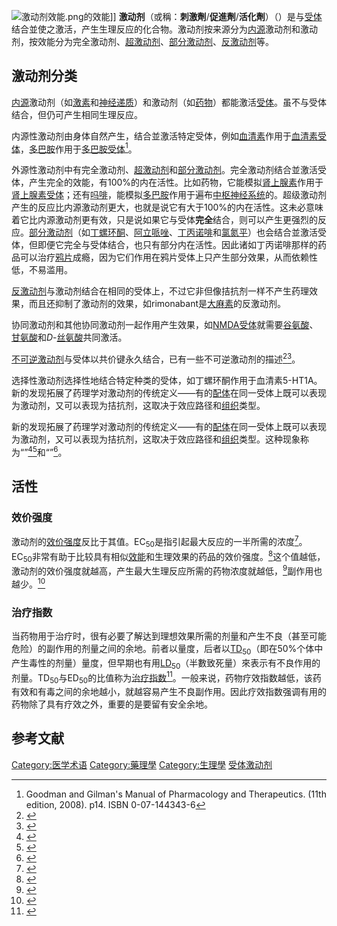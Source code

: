 {{noteTA|G1=生命科学}}
[[Image:激动剂效能.png|right]]的效能]]
'''激动剂'''（或稱：'''刺激劑'''/'''促進劑'''/'''活化劑'''）（{{lang-en|agonist}}）是与[[受体_(生物化学)|受体]]结合並使之激活，产生生理反应的化合物。激动剂按来源分为[[内源|内源]]激动剂和{{link-en|外源|exogenous}}激动剂，按效能分为完全激动剂、[[超激动剂|超激动剂]]、[[部分激动剂|部分激动剂]]、[[反激动剂|反激动剂]]等。

==激动剂分类==
[[内源|内源]]激动剂（如[[激素|激素]]和[[神经递质|神经递质]]）和{{link-en|外源|exogenous}}激动剂（如[[药物|药物]]）都能激活[[受体_(生物化学)|受体]]。{{link-en|生理激动剂|physiological agonism and antagonism}}虽不与受体结合，但仍可产生相同生理反应。

内源性激动剂由身体自然产生，结合並激活特定受体，例如[[血清素|血清素]]作用于[[血清素受体|血清素受体]]，[[多巴胺|多巴胺]]作用于[[多巴胺受体|多巴胺受体]]<ref>Goodman and Gilman's Manual of Pharmacology and Therapeutics. (11th edition, 2008). p14. ISBN 0-07-144343-6</ref>。

外源性激动剂中有完全激动剂、[[超激动剂|超激动剂]]和[[部分激动剂|部分激动剂]]。完全激动剂结合並激活受体，产生完全的效能，有100%的内在活性。比如药物{{link-en|异丙肾上腺素|isoproterenol}}，它能模拟[[肾上腺素|肾上腺素]]作用于[[肾上腺素受体|肾上腺素受体]]；还有[[吗啡|吗啡]]，能模拟[[多巴胺|多巴胺]]作用于遍布[[中枢神经系统|中枢神经系统]]的{{link-en|μ-阿片受体|μ-opioid receptor}}。超级激动剂产生的反应比内源激动剂更大，也就是说它有大于100%的内在活性。这未必意味着它比内源激动剂更有效，只是说如果它与受体'''完全'''结合，则可以产生更强烈的反应。[[部分激动剂|部分激动剂]]（如[[丁螺环酮|丁螺环酮]]、[[阿立哌唑|阿立哌唑]]、[[丁丙诺啡|丁丙诺啡]]和[[氯氮平|氯氮平]]）也会结合並激活受体，但即便它完全与受体结合，也只有部分内在活性。因此诸如丁丙诺啡那样的药品可以治疗[[鸦片|鸦片]]成瘾，因为它们作用在鸦片受体上只产生部分效果，从而依赖性低，不易滥用。

[[反激动剂|反激动剂]]与激动剂结合在相同的受体上，不过它非但像拮抗剂一样不产生药理效果，而且还抑制了激动剂的效果，如rimonabant是[[大麻素|大麻素]]的反激动剂。

协同激动剂和其他协同激动剂一起作用产生效果，如[[NMDA受体|NMDA受体]]就需要[[谷氨酸|谷氨酸]]、[[甘氨酸|甘氨酸]]和''D''-[[丝氨酸|丝氨酸]]共同激活。

[[不可逆激动剂|不可逆激动剂]]与受体以共价键永久结合，已有一些不可逆激动剂的描述<ref>{{cite journal |author= De Mey JGR, Compeer MG, Meens MJ |title= Endothelin-1, an Endogenous Irreversible Agonist in Search of an Allosteric Inhibitor |journal= Mol Cell Pharmacol |volume= 1 |issue= 5 |pages= 246–257 |date=2009 }}</ref><ref>{{cite journal |author= Rosenbaum DM, Zhang C, Lyons JA, Holl R, Aragao D, Arlow DH, Rasmussen SG, Choi HJ, Devree BT, Sunahara RK, Chae PS, Gellman SH, Dror RO, Shaw DE, Weis WI, Caffrey M, Gmeiner P, Kobilka BK |title= Structure and function of an irreversible agonist-β(2) adrenoceptor complex |journal= Nature |volume= 469 |issue= 7329 |pages= 236–40 |date= January 2013 |pmid= 21228876 |doi= 10.1038/nature09665 |pmc=3074335}}</ref>。

选择性激动剂选择性地结合特定种类的受体，如丁螺环酮作用于血清素5-HT1A。新的发现拓展了药理学对激动剂的传统定义——有的[[配体_(生物化学)|配体]]在同一受体上既可以表现为激动剂，又可以表现为拮抗剂，这取决于效应路径和[[组织_(生物学)|组织]]类型。

新的发现拓展了药理学对激动剂的传统定义——有的[[配体_(生物化学)|配体]]在同一受体上既可以表现为激动剂，又可以表现为拮抗剂，这取决于效应路径和[[组织|组织]]类型。这种现象称为“{{link-en|功能选择性|functional selectivity}}”<ref name="pmid11259378">{{cite journal |author= Kenakin T |title= Inverse, protean, and ligand-selective agonism: matters of receptor conformation |journal= FASEB J. |volume= 15 |issue= 3 |pages= 598–611 |date=March 2001 |pmid= 11259378 |doi= 10.1096/fj.00-0438rev }}</ref><ref name="pmid16803859">{{cite journal |author= Urban JD, Clarke WP, von Zastrow M, Nichols DE, Kobilka B, Weinstein H |title= Functional selectivity and classical concepts of quantitative pharmacology |url= https://archive.org/details/sim_journal-of-pharmacology-and-experimental-therapeutics_2007-01_320_1/page/1 |journal= J. Pharmacol. Exp. Ther. |volume= 320 |issue= 1 |pages= 1–13 |date=January 2007 |pmid= 16803859 |doi= 10.1124/jpet.106.104463 |display-authors=etal}}</ref>和“{{link-en|选择性受体调控|selective receptor modulator}}”<ref name="pmid14769827">{{cite journal |author= Smith CL, O'Malley BW |title= Coregulator function: a key to understanding tissue specificity of selective receptor modulators |journal= Endocr. Rev. |volume= 25 |issue= 1 |pages= 45–71 |date=February 2004 |pmid= 14769827 |doi= 10.1210/er.2003-0023 }}</ref>。

==活性==

=== 效价强度 ===
激动剂的[[效价强度|效价强度]]反比于其{{le|EC50|EC50|EC<sub>50</sub>}}值。EC<sub>50</sub>是指引起最大反应的一半所需的浓度<ref>{{Cite web |url=http://www.biochem.northwestern.edu/holmgren/Glossary/Definitions/Def-E/EC50.html |title=EC<sub>50</sub>的定义 |accessdate=2015-06-24 |archive-date=2010-06-14 |archive-url=https://web.archive.org/web/20100614210858/http://www.biochem.northwestern.edu/holmgren/Glossary/Definitions/Def-E/EC50.html |dead-url=no }}</ref>。EC<sub>50</sub>非常有助于比较具有相似[[效能|效能]]和生理效果的药品的效价强度。<ref name="Lees2004">{{cite journal |author=Lees P, Cunningham FM, Elliott J |title=Principles of pharmacodynamics and their applications in veterinary pharmacology |journal=J. Vet. Pharmacol. Ther. |volume=27 |issue=6 |pages=397–414 |year=2004 |pmid=15601436 |doi=10.1111/j.1365-2885.2004.00620.x|last2=Cunningham |last3=Elliott }}</ref>这个值越低，激动剂的效价强度就越高，产生最大生理反应所需的药物浓度就越低，<ref>{{cite book |title = An Introduction to Medical Chemistry |url = https://archive.org/details/introductiontome00patr_005 | first=Graham L. |last=Patrick |page=[https://archive.org/details/introductiontome00patr_005/page/n81 62] |date=2009-03| ISBN = 9780199234479}}</ref>副作用也越少。<ref name="Swinney2004">{{cite journal |author=Swinney DC |title=Biochemical mechanisms of drug action: what does it take for success? |journal=Nature reviews. Drug discovery |volume=3 |issue=9 |pages=801–8 |year=2004 |pmid=15340390 |doi=10.1038/nrd1500}}</ref>

===治疗指数===
当药物用于治疗时，很有必要了解达到理想效果所需的剂量和产生不良（甚至可能危险）的副作用的剂量之间的余地。前者以{{le|有效劑量 (藥理學)|Effective dose (pharmacology)|ED<sub>50</sub>}}量度，后者以[[TD50|TD<sub>50</sub>]]（即在50%个体中产生毒性的剂量）量度，但早期也有用[[半數致死量|LD<sub>50</sub>]]（半數致死量）來表示有不良作用的剂量。TD<sub>50</sub>与ED<sub>50</sub>的比值称为[[治疗指数|治疗指数]]<ref name="muller-Milton2012">{{cite journal|last1=Muller|first1=Patrick Y.|last2=Milton|first2=Mark N.|title=The determination and interpretation of the therapeutic index in drug development|journal=Nature Reviews Drug Discovery|volume=11|issue=10|year=2012|pages=751–761|issn=1474-1776|pmid=22935759|doi=10.1038/nrd3801}}</ref>。一般来说，药物疗效指数越低，该药有效和有毒之间的余地越小，就越容易产生不良副作用。因此疗效指数强调有用的药物除了具有疗效之外，重要的是要留有安全余地。

== 参考文献 ==
{{reflist}}


{{药理学}}
{{Neuromodulation}}
[[Category:医学术语|Category:医学术语]]
[[Category:藥理學|Category:藥理學]]
[[Category:生理學|Category:生理學]]
[[Category:受体激动剂|]]